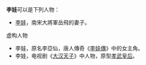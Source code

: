 '''李娃'''可以是下列人物：
*[[李娃|李娃]]，南宋大將軍岳飛的妻子。

虚构人物
*李娃，原名李亞仙，唐人傳奇《[[李娃傳|李娃傳]]》中的女主角。
*李娃，电视剧《[[大汉天子|大汉天子]]》中人物，原型[[孝武皇后_(漢武帝)|孝武皇后]]。

{{disambig|W娃|Cat=二字李姓人名消歧义}}